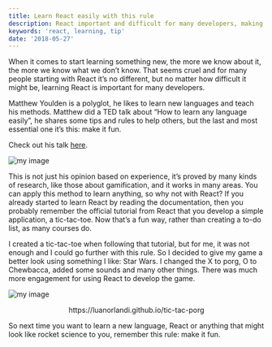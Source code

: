 ```yaml
---
title: Learn React easily with this rule
description: React important and difficult for many developers, making it fun is an awesome way to achieve it
keywords: 'react, learning, tip'
date: '2018-05-27'
---
```


When it comes to start learning something new, the more we know about it, the more we know what we don’t know.
That seems cruel and for many people starting with React it’s no different, but no matter how difficult it might be, learning React is important for many developers.

Matthew Youlden is a polyglot, he likes to learn new languages and teach his methods.
Matthew did a TED talk about “How to learn any language easily”, he shares some tips and rules to help others, but the last and most essential one it’s this: make it fun.

Check out his talk [here](https://youtu.be/Yr_poW-KK1Q?t=879).

![my image](matthew-youlden.jpg)

This is not just his opinion based on experience, it’s proved by many kinds of research, like those about gamification, and it works in many areas.
You can apply this method to learn anything, so why not with React? If you already started to learn React by reading the documentation, then you probably remember the official tutorial from React that you develop a simple application, a tic-tac-toe. Now that’s a fun way, rather than creating a to-do list, as many courses do.

I created a tic-tac-toe when following that tutorial, but for me, it was not enough and I could go further with this rule.
So I decided to give my game a better look using something I like: Star Wars.
I changed the X to porg, O to Chewbacca, added some sounds and many other things.
There was much more engagement for using React to develop the game.

![my image](tic-tac-porg.png)
<p style="text-align: center;">
  https://luanorlandi.github.io/tic-tac-porg
</p>

So next time you want to learn a new language, React or anything that might look like rocket science to you, remember this rule: make it fun.
